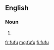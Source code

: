 {{also|fufú}}
==English==

===Noun===
{{en-noun|-}}

# {{alternative spelling of|foo-foo|lang=en}}

[[fr:fufu]]
[[mg:fufu]]
[[fi:fufu]]